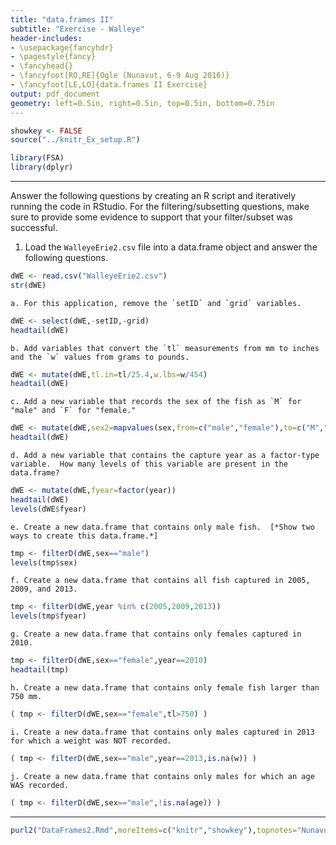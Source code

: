 ```yaml
---
title: "data.frames II"
subtitle: "Exercise - Walleye"
header-includes:
- \usepackage{fancyhdr}
- \pagestyle{fancy}
- \fancyhead{}
- \fancyfoot[RO,RE]{Ogle (Nunavut, 6-9 Aug 2016)}
- \fancyfoot[LE,LO]{data.frames II Exercise}
output: pdf_document
geometry: left=0.5in, right=0.5in, top=0.5in, bottom=0.75in
---
```


```r
showkey <- FALSE
source("../knitr_Ex_setup.R")
```
```r
library(FSA)
library(dplyr)
```

----

Answer the following questions by creating an R script and iteratively running the code in RStudio.  For the filtering/subsetting questions, make sure to provide some evidence to support that your filter/subset was successful.

1. Load the `WalleyeErie2.csv` file into a data.frame object and answer the following questions.
```r
dWE <- read.csv("WalleyeErie2.csv")
str(dWE)
```
    a. For this application, remove the `setID` and `grid` variables.
```r
dWE <- select(dWE,-setID,-grid)
headtail(dWE)
```
    b. Add variables that convert the `tl` measurements from mm to inches and the `w` values from grams to pounds.
```r
dWE <- mutate(dWE,tl.in=tl/25.4,w.lbs=w/454)
headtail(dWE)
```
    c. Add a new variable that records the sex of the fish as `M` for "male" and `F` for "female."
```r
dWE <- mutate(dWE,sex2=mapvalues(sex,from=c("male","female"),to=c("M","F")))
headtail(dWE)
```
    d. Add a new variable that contains the capture year as a factor-type variable.  How many levels of this variable are present in the data.frame?
```r
dWE <- mutate(dWE,fyear=factor(year))
headtail(dWE)
levels(dWE$fyear)
```
    e. Create a new data.frame that contains only male fish.  [*Show two ways to create this data.frame.*]
```r
tmp <- filterD(dWE,sex=="male")
levels(tmp$sex)
```
    f. Create a new data.frame that contains all fish captured in 2005, 2009, and 2013.
```r
tmp <- filterD(dWE,year %in% c(2005,2009,2013))
levels(tmp$fyear)
```
    g. Create a new data.frame that contains only females captured in 2010.
```r
tmp <- filterD(dWE,sex=="female",year==2010)
headtail(tmp)
```
    h. Create a new data.frame that contains only female fish larger than 750 mm.
```r
( tmp <- filterD(dWE,sex=="female",tl>750) )
```
    i. Create a new data.frame that contains only males captured in 2013 for which a weight was NOT recorded.
```r
( tmp <- filterD(dWE,sex=="male",year==2013,is.na(w)) )
```
    j. Create a new data.frame that contains only males for which an age WAS recorded.
```r
( tmp <- filterD(dWE,sex=="male",!is.na(age)) )
```

----

```r
purl2("DataFrames2.Rmd",moreItems=c("knitr","showkey"),topnotes="Nunavut 6-9-Aug-16")
```
